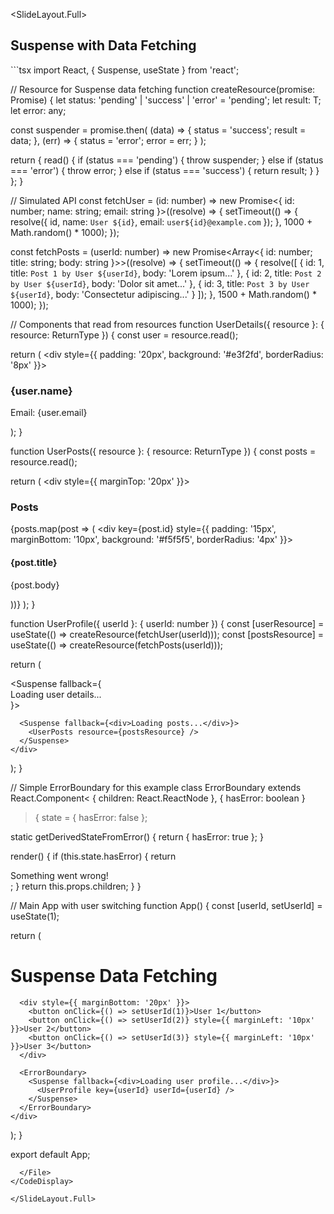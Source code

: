 
<SlideLayout.Full>
## Suspense with Data Fetching

<CodeDisplay>
  <File name="DataFetching.tsx">
```tsx
import React, { Suspense, useState } from 'react';

// Resource for Suspense data fetching
function createResource<T>(promise: Promise<T>) {
  let status: 'pending' | 'success' | 'error' = 'pending';
  let result: T;
  let error: any;

  const suspender = promise.then(
    (data) => {
      status = 'success';
      result = data;
    },
    (err) => {
      status = 'error';
      error = err;
    }
  );

  return {
    read() {
      if (status === 'pending') {
        throw suspender;
      } else if (status === 'error') {
        throw error;
      } else if (status === 'success') {
        return result;
      }
    }
  };
}

// Simulated API
const fetchUser = (id: number) => 
  new Promise<{ id: number; name: string; email: string }>((resolve) => {
    setTimeout(() => {
      resolve({
        id,
        name: `User ${id}`,
        email: `user${id}@example.com`
      });
    }, 1000 + Math.random() * 1000);
  });

const fetchPosts = (userId: number) =>
  new Promise<Array<{ id: number; title: string; body: string }>>((resolve) => {
    setTimeout(() => {
      resolve([
        { id: 1, title: `Post 1 by User ${userId}`, body: 'Lorem ipsum...' },
        { id: 2, title: `Post 2 by User ${userId}`, body: 'Dolor sit amet...' },
        { id: 3, title: `Post 3 by User ${userId}`, body: 'Consectetur adipiscing...' }
      ]);
    }, 1500 + Math.random() * 1000);
  });

// Components that read from resources
function UserDetails({ resource }: { resource: ReturnType<typeof createResource> }) {
  const user = resource.read();
  
  return (
    <div style={{ padding: '20px', background: '#e3f2fd', borderRadius: '8px' }}>
      <h3>{user.name}</h3>
      <p>Email: {user.email}</p>
    </div>
  );
}

function UserPosts({ resource }: { resource: ReturnType<typeof createResource> }) {
  const posts = resource.read();
  
  return (
    <div style={{ marginTop: '20px' }}>
      <h3>Posts</h3>
      {posts.map(post => (
        <div key={post.id} style={{ 
          padding: '15px', 
          marginBottom: '10px',
          background: '#f5f5f5',
          borderRadius: '4px'
        }}>
          <h4>{post.title}</h4>
          <p>{post.body}</p>
        </div>
      ))}
    </div>
  );
}

function UserProfile({ userId }: { userId: number }) {
  const [userResource] = useState(() => createResource(fetchUser(userId)));
  const [postsResource] = useState(() => createResource(fetchPosts(userId)));

  return (
    <div>
      <Suspense fallback={<div>Loading user details...</div>}>
        <UserDetails resource={userResource} />
      </Suspense>
      
      <Suspense fallback={<div>Loading posts...</div>}>
        <UserPosts resource={postsResource} />
      </Suspense>
    </div>
  );
}

// Simple ErrorBoundary for this example
class ErrorBoundary extends React.Component<
  { children: React.ReactNode },
  { hasError: boolean }
> {
  state = { hasError: false };
  
  static getDerivedStateFromError() {
    return { hasError: true };
  }
  
  render() {
    if (this.state.hasError) {
      return <div>Something went wrong!</div>;
    }
    return this.props.children;
  }
}

// Main App with user switching
function App() {
  const [userId, setUserId] = useState(1);

  return (
    <div>
      <h1>Suspense Data Fetching</h1>
      
      <div style={{ marginBottom: '20px' }}>
        <button onClick={() => setUserId(1)}>User 1</button>
        <button onClick={() => setUserId(2)} style={{ marginLeft: '10px' }}>User 2</button>
        <button onClick={() => setUserId(3)} style={{ marginLeft: '10px' }}>User 3</button>
      </div>

      <ErrorBoundary>
        <Suspense fallback={<div>Loading user profile...</div>}>
          <UserProfile key={userId} userId={userId} />
        </Suspense>
      </ErrorBoundary>
    </div>
  );
}

export default App;
```
  </File>
</CodeDisplay>

</SlideLayout.Full>